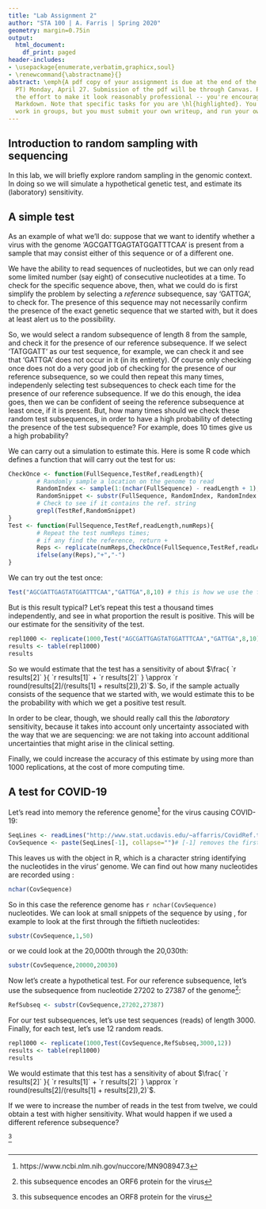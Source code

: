 ```yaml
---
title: "Lab Assignment 2"
author: "STA 100 | A. Farris | Spring 2020"
geometry: margin=0.75in
output:
  html_document:
    df_print: paged
header-includes:
- \usepackage{enumerate,verbatim,graphicx,soul}
- \renewcommand{\abstractname}{}
abstract: \emph{A pdf copy of your assignment is due at the end of the day (11:59pm
  PT) Monday, April 27. Submission of the pdf will be through Canvas. Please put in
  the effort to make it look reasonably professional -- you're encouraged to use R
  Markdown. Note that specific tasks for you are \hl{highlighted}. You are free to
  work in groups, but you must submit your own writeup, and run your own code.}
---
```


## Introduction to random sampling with sequencing

In this lab, we will briefly explore random sampling in the genomic context. In doing so we will simulate a hypothetical genetic test, and estimate its (laboratory) sensitivity.

## A simple test

As an example of what we'll do: suppose that we want to identify whether a virus with the genome 'AGCGATTGAGTATGGATTTCAA' is present from a sample that may consist either of this sequence or of a different one.

We have the ability to read sequences of nucleotides, but we can only read some limited number (say eight) of consecutive nucleotides at a time. To check for the specific sequence above, then, what we could do is first simplify the problem by selecting a *reference* subsequence, say 'GATTGA', to check for. The presence of this sequence may not necessarily confirm the presence of the exact genetic sequence that we started with, but it does at least alert us to the possibility. 

So, we would select a random subsequence of length 8 from the sample, and check it for the presence of our reference subsequence. If we select 'TATGGATT' as our test sequence, for example, we can check it and see that 'GATTGA' does not occur in it (in its entirety). Of course only checking once does not do a very good job of checking for the presence of our reference subsequence, so we could then repeat this many times, independenly selecting test subsequences to check each time for the presence of our reference subsequence. If we do this enough, the idea goes, then we can be confident of seeing the reference subsequence at least once, if it is present. But, how many times should we check these random test subsequences, in order to have a high probability of detecting the presence of the test subsequence? For example, does 10 times give us a high probability?

We can carry out a simulation to estimate this. Here is some R code which defines a function that will carry out the test for us:

```r
CheckOnce <- function(FullSequence,TestRef,readLength){
        # Randomly sample a location on the genome to read
        RandomIndex <- sample(1:(nchar(FullSequence) - readLength + 1),1)
        RandomSnippet <- substr(FullSequence, RandomIndex, RandomIndex + readLength - 1)
        # Check to see if it contains the ref. string
        grepl(TestRef,RandomSnippet) 
} 
Test <- function(FullSequence,TestRef,readLength,numReps){
        # Repeat the test numReps times;
        # if any find the reference, return +
        Reps <- replicate(numReps,CheckOnce(FullSequence,TestRef,readLength)) 
        ifelse(any(Reps),"+","-")
}
```
We can try out the test once:
```r
Test("AGCGATTGAGTATGGATTTCAA","GATTGA",8,10) # this is how we use the function
```

But is this result typical? Let's repeat this test a thousand times independently, and see in what proportion the result is positive. This will be our estimate for the sensitivity of the test.

```r
repl1000 <- replicate(1000,Test("AGCGATTGAGTATGGATTTCAA","GATTGA",8,10))
results <- table(repl1000)
results
```

So we would estimate that the test has a sensitivity of about $\frac{ `r results[2]` }{  `r results[1]` + `r results[2]` } \approx `r round(results[2]/(results[1] + results[2]),2)`$. So, if the sample actually consists of the sequence that we started with, we would estimate this to be the probability with which we get a positive test result.

In order to be clear, though, we should really call this the *laboratory* sensitivity, because it takes into account only uncertainty associated with the way that we are sequencing: we are not taking into account additional uncertainties that might arise in the clinical setting.

Finally, we could increase the accuracy of this estimate by using more than 1000 replications, at the cost of more computing time.

## A test for COVID-19

Let's read into memory the reference genome^[https://www.ncbi.nlm.nih.gov/nuccore/MN908947.3] for the virus causing COVID-19:

```r
SeqLines <- readLines("http://www.stat.ucdavis.edu/~affarris/CovidRef.txt")
CovSequence <- paste(SeqLines[-1], collapse="")# [-1] removes the first line of SeqLines
```

This leaves us with the object \verb+CovSequence+ in R, which is a character string identifying the nucleotides in the virus' genome. We can find out how many nucleotides are recorded using \verb+nchar+:

```r
nchar(CovSequence)
```

So in this case the reference genome has `r nchar(CovSequence)` nucleotides. We can look at small snippets of the sequence by using \verb+substr+, for example to look at the first through the fiftieth nucleotides:

```r
substr(CovSequence,1,50)
```

or we could look at the 20,000th through the 20,030th:

```r
substr(CovSequence,20000,20030)
```

Now let's create a hypothetical test. For our reference subsequence, let's use the subsequence from nucleotide 27202 to 27387 of the genome^[this subsequence encodes an ORF6 protein for the virus]:

```r
RefSubseq <- substr(CovSequence,27202,27387)
```

For our test subsequences, let's use test sequences (reads) of length 3000. Finally, for each test, let's use 12 random reads.


```r
repl1000 <- replicate(1000,Test(CovSequence,RefSubseq,3000,12))
results <- table(repl1000)
results
```

We would estimate that this test has a sensitivity of about $\frac{ `r results[2]` }{  `r results[1]` + `r results[2]` } \approx `r round(results[2]/(results[1] + results[2]),2)`$.

If we were to increase the number of reads in the test from twelve, we could obtain a test with higher sensitivity. What would happen if we used a different reference subsequence?


\hl{Estimate the sensitivity of a test for COVID-19 that uses as its reference subsequence the subsequence from nucleotide 27894 to 28259 of the genome.}^[this subsequence encodes an ORF8 protein for the virus] \hl{Use test sequences (reads) of length 3000, and for each test, use 12 random reads. Also use 1000 replications of the test, as before.}



\clearpage


\subsection*{Appendix: R Script}

```r
```

